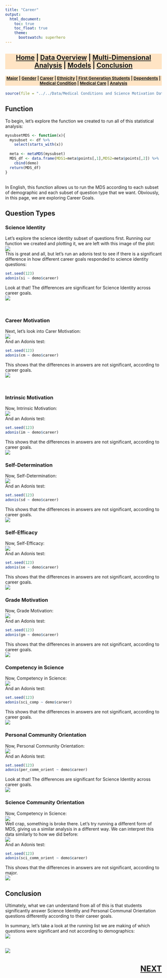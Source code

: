 ```yaml
---
title: "Career"
output:
  html_document:
    toc: true
    toc_float: true
    theme:
      bootswatch: superhero
---
```


<h3 style="background-color:bisque;text-align:center;font-size:150%;">[Home](https://pbischoff3.github.io/Projects/BIOL_3100) | [Data Overview](https://pbischoff3.github.io/Projects/BIOL_3100/data_overview/) | [Multi-Dimensional Analysis](https://pbischoff3.github.io/Projects/BIOL_3100/multi_dimensional_analysis/) | [Models](https://pbischoff3.github.io/Projects/BIOL_3100/models/) | [Conclusion](https://pbischoff3.github.io/Projects/BIOL_3100/Conclusion/)</h3>

<h4 style="background-color:bisque;text-align:center;font-size:95%;">[Major](https://pbischoff3.github.io/Projects/BIOL_3100/multi_dimensional_analysis/Major/) | [Gender](https://pbischoff3.github.io/Projects/BIOL_3100/multi_dimensional_analysis/Gender/) | [Career](https://pbischoff3.github.io/Projects/BIOL_3100/multi_dimensional_analysis/career/) | [Ethnicity](https://pbischoff3.github.io/Projects/BIOL_3100/multi_dimensional_analysis/Ethnicity/) | [First Generation Students](https://pbischoff3.github.io/Projects/BIOL_3100/multi_dimensional_analysis/fgs/) | [Dependents](https://pbischoff3.github.io/Projects/BIOL_3100/multi_dimensional_analysis/dependents/)      | [Medical Condition](https://pbischoff3.github.io/Projects/BIOL_3100/multi_dimensional_analysis/medical_condition/) | [Medical Care](https://pbischoff3.github.io/Projects/BIOL_3100/multi_dimensional_analysis/medical_care/) | [Analysis](https://pbischoff3.github.io/Projects/BIOL_3100/multi_dimensional_analysis/analysis/)</h4>
  
```r
source(file = "../../Data/Medical Conditions and Science Motivation Data 3.4.22.xlsx")
```


## Function
To begin, let's explore the function we created to run all of this statistical analysis:
```r
mysubsetMDS <- function(x){
  mysubset <- df %>% 
    select(starts_with(x))
  
  meta <- metaMDS(mysubset)
  MDS_df <- data.frame(MDS1=meta$points[,1],MDS2=meta$points[,2]) %>%
    cbind(demo)
  return(MDS_df)
}
```
<br>
In English, this function allows us to run the MDS according to each subset of demographic and each subset of question type that we want. Obviously, in this page, we are exploring Career Goals.

## Question Types
### Science Identity
Let's explore the science identity subset of questions first. Running our function we created and plotting it, we are left with this image of the plot:<br>
![](../../R/Images/career/si.png)
<br> This is great and all, but let's run an adonis test to see if there is a significant difference in how different career goals responded to science identity questions:
```r
set.seed(123)
adonis(si ~ demo$career)
```
Look at that! The differences are significant for Science Identity across career goals. <br>
![](../../R/Images/what_is_MDS/yes.gif)

<br>

### Career Motivation
Next, let's look into Carer Motivation: <br>
![](../../R/Images/career/cm.png)
<br>
And an Adonis test:
```r
set.seed(123)
adonis(cm ~ demo$career)
```
This shows that the differences in answers are not significant, according to career goals. <br>
![](../../R/Images/what_is_MDS/no.gif)

<br>

### Intrinsic Motivation
Now, Intrinsic Motivation: <br>
![](../../R/Images/career/im.png)
<br>
And an Adonis test:
```r
set.seed(123)
adonis(im ~ demo$career)
```
This shows that the differences in answers are not significant, according to career goals. <br>
![](../../R/Images/what_is_MDS/no.gif)

### Self-Determination
Now, Self-Determination: <br>
![](../../R/Images/career/sd.png)
<br>
And an Adonis test:
```r
set.seed(123)
adonis(sd ~ demo$career)
```
This shows that the differences in answers are not significant, according to career goals. <br>
![](../../R/Images/what_is_MDS/no.gif)

### Self-Efficacy
Now, Self-Efficacy: <br>
![](../../R/Images/career/se.png)
<br>
And an Adonis test:
```r
set.seed(123)
adonis(se ~ demo$career)
```
This shows that the differences in answers are not significant, according to career goals. <br>
![](../../R/Images/what_is_MDS/no.gif)

### Grade Motivation
Now, Grade Motivation: <br>
![](../../R/Images/career/gm.png)
<br>
And an Adonis test:
```r
set.seed(123)
adonis(gm ~ demo$career)
```
This shows that the differences in answers are not significant, according to career goals. <br>
![](../../R/Images/what_is_MDS/no.gif)

### Competency in Science
Now, Competency in Science: <br>
![](../../R/Images/career/sci_comp.png)
<br>
And an Adonis test:
```r
set.seed(123)
adonis(sci_comp ~ demo$career)
```
This shows that the differences in answers are not significant, according to career goals. <br>
![](../../R/Images/what_is_MDS/no.gif)

### Personal Community Orientation
Now, Personal Community Orientation: <br>
![](../../R/Images/career/per_comm_orient.png)
<br>
And an Adonis test:
```r
set.seed(123)
adonis(per_comm_orient ~ demo$career)
```
Look at that! The differences are significant for Science Identity across career goals. <br>
![](../../R/Images/what_is_MDS/yes.gif)

### Science Community Orientation
Now, Competency in Science: <br>
![](../../R/Images/career/sci_comm_orient1.png)
<br> Well crap, something is broke there. Let's try running a different form of MDS, giving us a similar analysis in a different way. We can interpret this data similarly to how we did before:
<br> 
![](../../R/Images/career/sci_comm_orient2.png)
<br>
And an Adonis test:
```r
set.seed(123)
adonis(sci_comm_orient ~ demo$career)
```
This shows that the differences in answers are not significant, according to major. <br>
![](../../R/Images/what_is_MDS/no.gif)

## Conclusion
Ultimately, what we can understand from all of this is that students significantly answer Science Identity and Personal Communal Orientation questions differently according to their career goals.<br>

In summary, let's take a look at the running list we are making of which questions were significant and not according to demographics: <br>
![](../../R/Images/career/table.png)
<br> <br>

![](../../R/Images/career/conclusion.gif)

<h3 style="text-align:right;font-size:180%;">[**NEXT**](https://pbischoff3.github.io/multi_dimensional_analysis/Ethnicity/)